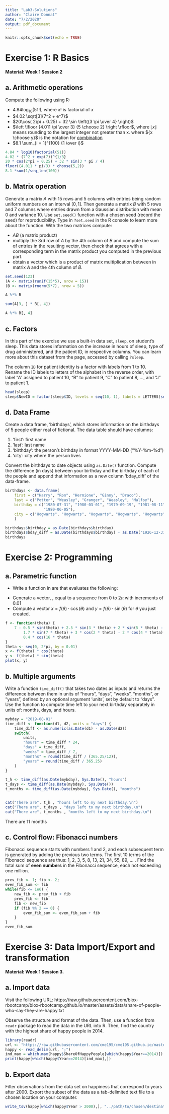 ```yaml
---
title: "Lab3-Solutions"
author: "Claire Donnat"
date: "7/2/2020"
output: pdf_document
---
```


```r
knitr::opts_chunk$set(echo = TRUE)
```

# Exercise 1: R Basics 

**Material: Week 1 Session 2**

## a. Arithmetic operations

Compute the following using R:

* $4.84 \log_{10}(51!)$, where $x!$ is factorial of $x$
* $4.02 \sqrt[3]{7^2 + e^7}$
* $20\cos( 2\pi + 0.25) + 32 \sin \left({3 \pi \over 4} \right)$
* $\left \lfloor {4.011 \pi \over 3}  {5 \choose 2} \right \rfloor$, where
$\lfloor x \rfloor$ means rounding to the largest integer not greater than x.
where ${x \choose y}$ is the notation for [combination](https://en.wikipedia.org/wiki/Combination)
* $8.1 \sum_{i = 1}^{100} {1 \over i}$



```r
4.84 * log10(factorial(51))
4.02 * (7^2 + exp(7))^{1/3}
20 * cos(2*pi + 0.25) + 32 * sin(3 * pi / 4) 
floor((4.011 * pi/3) * choose(5,2))
8.1 *sum(1/seq_len(100))
```


## b. Matrix operation

Generate a matrix $A$ with 15 rows and 5 columns with entries 
being random uniform numbers on an interval $[0, 1]$.
Then generate a matrix $B$ with 5 rows and 7 columns where entries
drawn from a Gaussian distribution with mean 0 and variance 10.
Use `set.seed()` function with a chosen seed (record the seed)
for reproducibility. Type in `?set.seed` in the R console to learn
more about the function. With the two matrices compute:

* $AB$ (a matrix product)
* multiply the 3rd row of $A$ by the 4th column of $B$ and compute
the sum of entries in the resulting vector, then check that agrees with
a corresponding term in the matrix product you computed in the previous
part.
* obtain a vector which is a product of matrix multiplication
between in matrix $A$ and the 4th column of $B$. 

```r
set.seed(123)
(A <- matrix(runif(15*5), nrow = 15))
(B <- matrix(rnorm(5*7), nrow = 5))

A %*% B

sum(A[3, ] * B[, 4])

A %*% B[, 4]
```

## c. Factors 

In this part of the exercise we use a built-in data set, `sleep`, 
on student's sleep. This data stores information on the 
increase in hours of sleep, type of drug administered, and the patient ID,
in respective columns. You can learn more about this dataset from the page,
accessed by calling `?sleep`. 

The column `ID` for patient identity is a factor with labels from 1 to 10.
Rename the ID labels to letters of the alphabet in the reverse order,
with label "A" assigned to patient 10, "B" to patient 9, "C" to patient 8, 
..., and "J" to patient 1.


```r
head(sleep)
sleep$NewID = factor(sleep$ID, levels = seq(10, 1), labels = LETTERS[seq_len(10)])
```


## d. Data Frame

Create a data frame, 'birthdays', which stores information on 
the birthdays of 5 people either real of fictional. 
The data table should have columns:

1. 'first': first name
2. 'last': last name
3. 'birthday': the person's birthday in format YYYY-MM-DD ("%Y-%m-%d")
4. 'city': city where the person lives

Convert the birthdays to date objects using `as.Date()` function.
Compute the difference (in days) between your birthday and the birthday 
of each of the people and append that information as a new column 
'bday_diff' of the data-frame.


```r
birthdays <- data.frame(
    first = c("Harry", "Ron", "Hermione", "Ginny", "Draco"),
    last = c("Potter", "Weasley", "Granger", "Weasley", "Malfoy"),
    birthday = c("1980-07-31", "1980-03-01", "1979-09-19", "1981-08-11", 
                 "1980-06-05"),
    city = c("Hogwarts", "Hogwarts", "Hogwarts", "Hogwarts", "Hogwarts")
    )

birthdays$birthday = as.Date(birthdays$birthday)
birthdays$bday_diff = as.Date(birthdays$birthday) - as.Date("1926-12-31")
birthdays


```

# Exercise 2: Programming 


## a. Parametric function 

* Write a function in are that evaluates the following:

\begin{align*}
f(\theta) &= 7 - 0.5\sin(\theta) + 2.5\sin(3\theta) + 2\sin(5\theta) - 1.7\sin(7\theta) + \\
& \quad  +  3\cos(2\theta) - 2\cos(4\theta) - 0.4\cos(16\theta)
\end{align*}

* Generate a vector, \texttt{theta}, equal to a sequence from $0$ to $2\pi$ 
with increments of $0.01$
* Compute a vector $x = f(\theta) \cdot \cos(\theta)$ and 
$y = f(\theta) \cdot \sin(\theta)$ for $\theta$ you just created.

```r
f <- function(theta) {
    7 - 0.5 * sin(theta) + 2.5 * sin(3 * theta) + 2 * sin(5 * theta) -
        1.7 * sin(7 * theta) + 3 * cos(2 * theta) - 2 * cos(4 * theta) -
        0.4 * cos(16 * theta)
}
theta <- seq(0, 2*pi, by = 0.01)
x <- f(theta) * cos(theta)
y <- f(theta) * sin(theta)
plot(x, y)
```


## b. Multiple arguments 

Write a function `time_diff()` that takes two dates as inputs and returns
the difference between them in units of "hours", "days", "weeks", "months",
or "years", defined by an optional argument 'units', set by default
to "days". Use the function to compute time left to your next birthday
separately in units of: months, days, and hours.
 

```r

mybday = "2019-08-01"
time_diff <- function(d1, d2, units = "days") {
    time_diff <- as.numeric(as.Date(d1) - as.Date(d2))
    switch(
        units,
        "hours" = time_diff * 24,
        "days" = time_diff,
        "weeks" = time_diff / 7, 
        "months" = round(time_diff / (365.25/12)),
        "years" = round(time_diff / 365.25)
    )
}

t_h <- time_diff(as.Date(mybday), Sys.Date(), "hours")
t_days <- time_diff(as.Date(mybday), Sys.Date())
t_months <- time_diff(as.Date(mybday), Sys.Date(), "months")


cat("There are", t_h , "hours left to my next birthday.\n")
cat("There are", t_days , "days left to my next birthday.\n")
cat("There are", t_months , "months left to my next birthday.\n")
```

There are 11 months

## c. Control flow: Fibonacci numbers

Fibonacci sequence starts with numbers 1 and 2, and each subsequent term 
is generated by adding the previous two terms. The first 10 terms of 
the Fibonacci sequence are thus: 1, 2, 3, 5, 8, 13, 21, 34, 55, 89, ... .
Find the total sum of **even numbers** in the Fibonacci sequence, 
each not exceeding one million.

```r
prev_fib <- 1; fib <- 2;
even_fib_sum <- fib
while(fib <= 1e6) {
    new_fib <- prev_fib + fib
    prev_fib <- fib
    fib <- new_fib
    if (fib %% 2 == 0) {
        even_fib_sum <- even_fib_sum + fib
    }
}
even_fib_sum
```



# Exercise 3: Data Import/Export and transformation

**Material: Week 1 Session 3.**

## a. Import data

Visit the following URL:
https://raw.githubusercontent.com/biox-rbootcamp/biox-rbootcamp.github.io/master/assets/data/share-of-people-who-say-they-are-happy.txt

Observe the structure and format of the data. Then, use a function from
`readr` package to read the data in the URL into R.
Then, find the country with the highest share of happy people in 2014.

```r
library(readr)
url <- "https://raw.githubusercontent.com/cme195/cme195.github.io/master/assets/data/share-of-people-who-say-they-are-happy.txt"
happy <- read_delim(url, ";")
ind_max = which.max(happy$ShareOfHappyPeople[which(happy$Year==2014)])
print(happy[which(happy$Year==2014)[ind_max],])
```




## b. Export data 

Filter observations from the data set on happiness that correspond to years 
after 2000. Export the subset of the data as a tab-delimited text file 
to a chosen location on your computer.


```r
write_tsv(happy[which(happy$Year > 2000),], "../path/to/chosen/destination/file.tsv")
```




